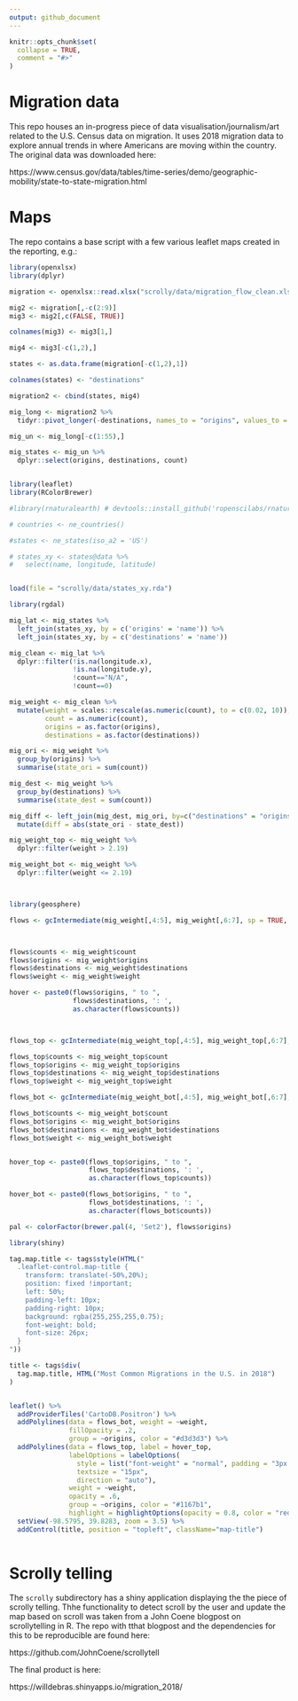 ```yaml
---
output: github_document
---
```


<!-- README.md is generated from README.Rmd. Please edit that file -->

```r
knitr::opts_chunk$set(
  collapse = TRUE,
  comment = "#>"
)
```

# Migration data



This repo houses an in-progress piece of data visualisation/journalism/art related to the U.S. Census data on migration. It uses 2018 migration data to explore annual trends in where Americans are moving within the country. The original data was downloaded here:

https://www.census.gov/data/tables/time-series/demo/geographic-mobility/state-to-state-migration.html


# Maps

The repo contains a base script with a few various leaflet maps created in the reporting, e.g.:

```r
library(openxlsx)
library(dplyr)

migration <- openxlsx::read.xlsx("scrolly/data/migration_flow_clean.xlsx")

mig2 <- migration[,-c(2:9)]
mig3 <- mig2[,c(FALSE, TRUE)]

colnames(mig3) <- mig3[1,]

mig4 <- mig3[-c(1,2),]

states <- as.data.frame(migration[-c(1,2),1])

colnames(states) <- "destinations"

migration2 <- cbind(states, mig4)

mig_long <- migration2 %>%
  tidyr::pivot_longer(-destinations, names_to = "origins", values_to = "count")

mig_un <- mig_long[-c(1:55),]

mig_states <- mig_un %>%
  dplyr::select(origins, destinations, count)


library(leaflet)
library(RColorBrewer)

#library(rnaturalearth) # devtools::install_github('ropenscilabs/rnaturalearth')

# countries <- ne_countries()

#states <- ne_states(iso_a2 = 'US')

# states_xy <- states@data %>%
#   select(name, longitude, latitude)


load(file = "scrolly/data/states_xy.rda")

library(rgdal)

mig_lat <- mig_states %>%
  left_join(states_xy, by = c('origins' = 'name')) %>%
  left_join(states_xy, by = c('destinations' = 'name'))

mig_clean <- mig_lat %>%
  dplyr::filter(!is.na(longitude.x),
                !is.na(longitude.y),
                !count=="N/A",
                !count==0)

mig_weight <- mig_clean %>%
  mutate(weight = scales::rescale(as.numeric(count), to = c(0.02, 10)),
         count = as.numeric(count),
         origins = as.factor(origins),
         destinations = as.factor(destinations))

mig_ori <- mig_weight %>%
  group_by(origins) %>%
  summarise(state_ori = sum(count))

mig_dest <- mig_weight %>%
  group_by(destinations) %>%
  summarise(state_dest = sum(count))

mig_diff <- left_join(mig_dest, mig_ori, by=c("destinations" = "origins")) %>%
  mutate(diff = abs(state_ori - state_dest))

mig_weight_top <- mig_weight %>%
  dplyr::filter(weight > 2.19)

mig_weight_bot <- mig_weight %>%
  dplyr::filter(weight <= 2.19)



library(geosphere)

flows <- gcIntermediate(mig_weight[,4:5], mig_weight[,6:7], sp = TRUE, addStartEnd = TRUE)



flows$counts <- mig_weight$count
flows$origins <- mig_weight$origins
flows$destinations <- mig_weight$destinations
flows$weight <- mig_weight$weight

hover <- paste0(flows$origins, " to ", 
                flows$destinations, ': ', 
                as.character(flows$counts))



flows_top <- gcIntermediate(mig_weight_top[,4:5], mig_weight_top[,6:7], sp = TRUE, addStartEnd = TRUE)

flows_top$counts <- mig_weight_top$count
flows_top$origins <- mig_weight_top$origins
flows_top$destinations <- mig_weight_top$destinations
flows_top$weight <- mig_weight_top$weight

flows_bot <- gcIntermediate(mig_weight_bot[,4:5], mig_weight_bot[,6:7], sp = TRUE, addStartEnd = TRUE)

flows_bot$counts <- mig_weight_bot$count
flows_bot$origins <- mig_weight_bot$origins
flows_bot$destinations <- mig_weight_bot$destinations
flows_bot$weight <- mig_weight_bot$weight


hover_top <- paste0(flows_top$origins, " to ", 
                    flows_top$destinations, ': ', 
                    as.character(flows_top$counts))

hover_bot <- paste0(flows_bot$origins, " to ", 
                    flows_bot$destinations, ': ', 
                    as.character(flows_bot$counts))

pal <- colorFactor(brewer.pal(4, 'Set2'), flows$origins)

library(shiny)

tag.map.title <- tags$style(HTML("
  .leaflet-control.map-title { 
    transform: translate(-50%,20%);
    position: fixed !important;
    left: 50%;
    padding-left: 10px; 
    padding-right: 10px; 
    background: rgba(255,255,255,0.75);
    font-weight: bold;
    font-size: 26px;
  }
"))

title <- tags$div(
  tag.map.title, HTML("Most Common Migrations in the U.S. in 2018")
)  


leaflet() %>%
  addProviderTiles('CartoDB.Positron') %>%
  addPolylines(data = flows_bot, weight = ~weight,
               fillOpacity = .2,
               group = ~origins, color = "#d3d3d3") %>%
  addPolylines(data = flows_top, label = hover_top, 
               labelOptions = labelOptions(
                 style = list("font-weight" = "normal", padding = "3px 8px"),
                 textsize = "15px",
                 direction = "auto"),
               weight = ~weight,
               opacity = .6,
               group = ~origins, color = "#1167b1",
               highlight = highlightOptions(opacity = 0.8, color = "red", bringToFront = TRUE)) %>%
  setView(-98.5795, 39.8283, zoom = 3.5) %>%
  addControl(title, position = "topleft", className="map-title")
  
```

# Scrolly telling

The `scrolly` subdirectory has a shiny application displaying the the piece of scrolly telling. Thhe functionality to detect scroll by the user and update the map based on scroll was taken from a John Coene blogpost on scrollytelling in R. The repo with tthat blogpost and the dependencies for this to be reproducible are found here:

https://github.com/JohnCoene/scrollytell

The final product is here:

https://willdebras.shinyapps.io/migration_2018/
